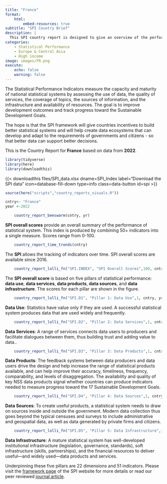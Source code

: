 ```yaml
---
title: "France"
format:
    html:
        embed-resources: true
subtitle: "SPI Country Brief"
description: |
  This SPI country report is designed to give an overview of the performance of France.
categories:
    - Statistical Performance
    - Europe & Central Asia
    - High income
image: images/FR.png
execute:
    echo: false
    warning: false
---
```


The Statistical Performance Indicators measure the capacity and maturity of national statistical systems by assessing the use of data, the quality of services, the coverage of topics, the sources of information, and the infrastructure and availability of resources. The goal is to improve development outcomes and track progress toward the Sustainable Development Goals. 

The hope is that the SPI framework will give countries incentives to build better statistical systems and will help create data ecosystems that can develop and adapt to the requirements of governments and citizens - so that better data can support better decisions.

This is the Country Report for **France** based on data from **2022**.

```r
library(tidyverse)
library(here)
library(downloadthis)
```

{{< downloadthis files/SPI_data.xlsx dname=SPI_Index label="Download the SPI data" icon=database-fill-down type=info class=data-button id=spi >}}

```r
source(here("scripts","country_reports_visuals.R"))
``` 

```r
cntry<- "France" 
year <-2022
```

```r

    country_report_beeswarm(cntry, yr)
```

::: {.column-margin} 

 **SPI overall scores** provide an overall summary of the performance of statistical system. This index is produced by combining 50+ indicators into a single measure.  Scores range from 0-100. 

::: 

```r

    country_report_time_trends(cntry)
```

::: {.column-margin} 

 The **SPI** allows the tracking of indicators over time.  SPI overall scores are available since 2016. 

::: 

```r

    country_report_lolli_fn("SPI.INDEX", "SPI Overall Scores",100, cntry, yr)
```

::: {.column-margin} 

 The **SPI overall score** is based on five pillars of statistical performance: **data use**, **data services**, **data products**, **data sources**, and **data infrastructure**.  The scores for each pillar are shown in the figure. 

::: 

```r

    country_report_lolli_fn("SPI.D1", "Pillar 1: Data Use",1, cntry, yr)
```

::: {.column-margin} 

 **Data Use**: Statistics have value only if they are used. A successful statistical system produces data that are used widely and frequently. 

:::

```r

    country_report_lolli_fn("SPI.D2", "Pillar 2: Data Services",1, cntry, yr)
```

::: {.column-margin} 

 **Data Services**:  A range of services connects data users to producers and facilitate dialogues between them, thus building trust and adding value to data.. 

:::

```r

    country_report_lolli_fn("SPI.D3", "Pillar 3: Data Products",1, cntry, yr)
```

::: {.column-margin} 

 **Data Products**:  The feedback systems between data producers and data users drive the design and help increase the range of statistical products available, and can help improve their accuracy, timeliness, frequency, comparability, and levels of disaggregation. The availability and quality of key NSS data products signal whether countries can produce indicators needed to measure progress toward the 17 Sustainable Development Goals. 

::: 

```r

    country_report_lolli_fn("SPI.D4", "Pillar 4: Data Sources",1, cntry, yr)
```

::: {.column-margin} 

 **Data Sources**:  To create useful products, a statistical system needs to draw on sources inside and outside the government. Modern data collection thus goes beyond the typical censuses and surveys to include administrative and geospatial data, as well as data generated by private firms and citizens. 

::: 

```r

    country_report_lolli_fn("SPI.D5", "Pillar 5: Data Infrastructure",1, cntry, yr)
```

::: {.column-margin} 

 **Data Infrastructure**:  A mature statistical system has well-developed institutional infrastructure (legislation, governance, standards), soft infrastructure (skills, partnerships), and the financial resources to deliver useful—and widely used—data products and services. 

::: 

Underpinning these five pillars are 22 dimensions and 51 indicators. Please visit the [framework page](https://www.worldbank.org/en/programs/statistical-performance-indicators/Framework) of the SPI website for more details or read our peer reviewed [journal article](https://www.nature.com/articles/s41597-023-01971-0).
